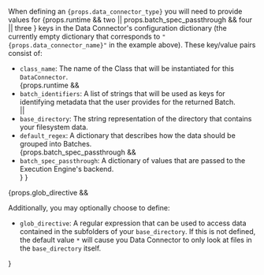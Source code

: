 <!-- props.data_connector_type: string value of the data connector's class name. -->
<!-- props.data_connector_name: string value of the name assigned to the data connector in previous examples. -->
<!-- props.runtime: boolean value that determines if the base key list should be `class_name`, `base_name`, `default_regex` (false) OR `class_name`, `batch_identifiers` (true)
<!-- props.batch_spec_passtrhough: boolean value that determines if the batch_spec_passthrough key is included in the overview. -->
<!-- props.glob_directive: boolean value that determines if the guidance for glob_directive is included in the overview. -->

<div>
    <p>
        When defining an <code>{props.data_connector_type}</code> you will need to provide values for {props.runtime && <span>two</span> || props.batch_spec_passthrough && <span>four</span> || <span>three</span> } keys in the Data Connector's configuration dictionary (the currently empty dictionary that corresponds to <code>"{props.data_connector_name}"</code> in the example above).  These key/value pairs consist of:
    </p>
    <ul>
        <li>
            <code>class_name</code>: The name of the Class that will be instantiated for this <code>DataConnector</code>.
        </li>
        {props.runtime &&
            <li>
                <code>batch_identifiers</code>: A list of strings that will be used as keys for identifying metadata that the user provides for the returned Batch.
            </li>
            ||
            <span>
                <li>
                    <code>base_directory</code>: The string representation of the directory that contains your filesystem
                    data.
                </li>
                <li>
                <code>default_regex</code>: A dictionary that describes how the data should be grouped into Batches.</li>
                {props.batch_spec_passthrough &&
                    <li>
                    <code>batch_spec_passthrough</code>: A dictionary of values that are passed to the Execution Engine's backend.
                    </li>
                }
            </span>
        }
    </ul>
</div>

<div>
    {props.glob_directive &&
    <p>Additionally, you may optionally choose to define:
        <ul>
            <li>
                <code>glob_directive</code>: A regular expression that can be used to access data contained in the subfolders of your <code>base_directory</code>.  If this is not defined, the default value <code>*</code> will cause you Data Connector to only look at files in the <code>base_directory</code> itself.
            </li>
        </ul>
    </p> }
</div>